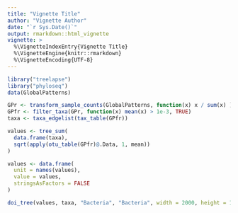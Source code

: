 ```yaml
---
title: "Vignette Title"
author: "Vignette Author"
date: "`r Sys.Date()`"
output: rmarkdown::html_vignette
vignette: >
  %\VignetteIndexEntry{Vignette Title}
  %\VignetteEngine{knitr::rmarkdown}
  %\VignetteEncoding{UTF-8}
---
```


```r
library("treelapse")
library("phyloseq")
data(GlobalPatterns)

GPr <- transform_sample_counts(GlobalPatterns, function(x) x / sum(x) )
GPfr <- filter_taxa(GPr, function(x) mean(x) > 1e-3, TRUE)
taxa <- taxa_edgelist(tax_table(GPfr))

values <- tree_sum(
  data.frame(taxa),
  sqrt(apply(otu_table(GPfr)@.Data, 1, mean))
)

values <- data.frame(
  unit = names(values),
  value = values,
  stringsAsFactors = FALSE
)

doi_tree(values, taxa, "Bacteria", "Bacteria", width = 2000, height = 1000)
```
